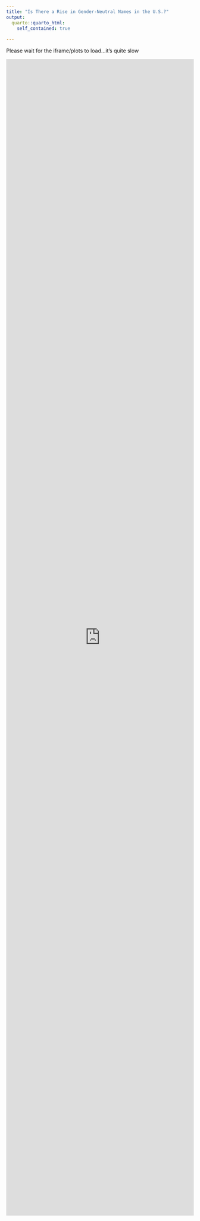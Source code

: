 ```yaml
---
title: "Is There a Rise in Gender-Neutral Names in the U.S.?"
output:
  quarto::quarto_html:
    self_contained: true
    
---
```

Please wait for the iframe/plots to load...it's quite slow

<iframe height="3110" width="100%" frameborder="no" src="https://loyyeekeen.shinyapps.io/final/"> </iframe>

